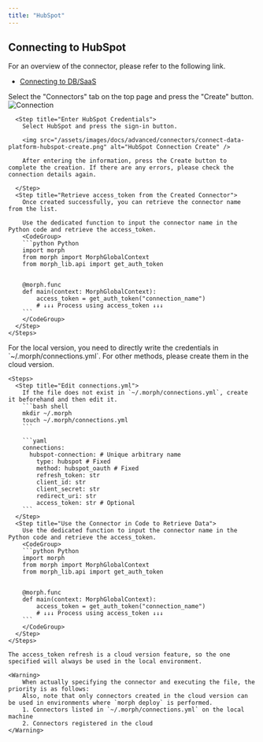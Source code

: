 ```yaml
---
title: "HubSpot"
---
```


## Connecting to HubSpot

For an overview of the connector, please refer to the following link.

- [Connecting to DB/SaaS](/docs/en/develop/guides/integration)

<Tabs>
  <Tab title="Cloud Version">
    <Steps>
      <Step title="Create a Connector">
        Select the "Connectors" tab on the top page and press the "Create" button.
        <img src="/assets/images/docs/advanced/connectors/connect-data-platform-connection.png" alt="Connection" />
      </Step>

      <Step title="Enter HubSpot Credentials">
        Select HubSpot and press the sign-in button.

        <img src="/assets/images/docs/advanced/connectors/connect-data-platform-hubspot-create.png" alt="HubSpot Connection Create" />

        After entering the information, press the Create button to complete the creation. If there are any errors, please check the connection details again.

      </Step>
      <Step title="Retrieve access_token from the Created Connector">
        Once created successfully, you can retrieve the connector name from the list.

        Use the dedicated function to input the connector name in the Python code and retrieve the access_token.
        <CodeGroup>
        ```python Python
        import morph
        from morph import MorphGlobalContext
        from morph_lib.api import get_auth_token


        @morph.func
        def main(context: MorphGlobalContext):
            access_token = get_auth_token("connection_name")
            # ↓↓↓ Process using access_token ↓↓↓
        ```
        </CodeGroup>
      </Step>
    </Steps>

  </Tab>
  <Tab title="Local Version">
    <Info>For the local version, you need to directly write the credentials in `~/.morph/connections.yml`. For other methods, please create them in the cloud version.</Info>

    <Steps>
      <Step title="Edit connections.yml">
        If the file does not exist in `~/.morph/connections.yml`, create it beforehand and then edit it.
        ```bash shell
        mkdir ~/.morph
        touch ~/.morph/connections.yml
        ```

        ```yaml
        connections:
          hubspot-connection: # Unique arbitrary name
            type: hubspot # Fixed
            method: hubspot_oauth # Fixed
            refresh_token: str
            client_id: str
            client_secret: str
            redirect_uri: str
            access_token: str # Optional
        ```
      </Step>
      <Step title="Use the Connector in Code to Retrieve Data">
        Use the dedicated function to input the connector name in the Python code and retrieve the access_token.
        <CodeGroup>
        ```python Python
        import morph
        from morph import MorphGlobalContext
        from morph_lib.api import get_auth_token


        @morph.func
        def main(context: MorphGlobalContext):
            access_token = get_auth_token("connection_name")
            # ↓↓↓ Process using access_token ↓↓↓
        ```
        </CodeGroup>
      </Step>
    </Steps>

    The access_token refresh is a cloud version feature, so the one specified will always be used in the local environment.

    <Warning>
        When actually specifying the connector and executing the file, the priority is as follows:
        Also, note that only connectors created in the cloud version can be used in environments where `morph deploy` is performed.
        1. Connectors listed in `~/.morph/connections.yml` on the local machine
        2. Connectors registered in the cloud
    </Warning>

  </Tab>
</Tabs>

